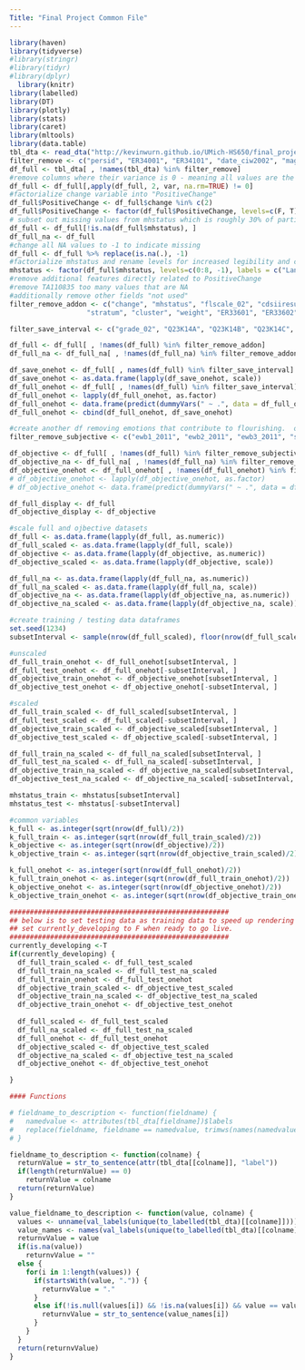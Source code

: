 ```yaml
---
Title: "Final Project Common File"
---
```

```r
library(haven)
library(tidyverse)
#library(stringr)
#library(tidyr)
#library(dplyr)
  library(knitr)
library(labelled)
library(DT)
library(plotly)
library(stats)
library(caret)
library(mltools)
library(data.table)
tbl_dta <- read_dta("http://kevinwurn.github.io/UMich-HS650/final_project_files/clean-childvarsJune2021.dta", encoding = "latin1")
filter_remove <- c("persid", "ER34001", "ER34101", "date_ciw2002", "mage2002", "age2002", "tasdate2011", "mage2011", "age2011", "eligsecL", "sample", "agecat_11", "parent11", "higheduc", "college", "employed", "sleeprecomm", "nutrit11_1", "nutrit11_2", "bingedrk3", "subusect", "goodhlth_11", "agedx_cat", "k6miss", "k6scale", "spd", "phq2", "ewb1_flr2011", "ewb2_flr2011", "ewb3_flr2011", "avgemot", "sumemot", "swb1_flr2011", "swb2_flr2011", "swb3_flr2011", "swb4_flr2011", "swb5_flr2011", "avgsoc", "sumsoc", "pwb1_flr2011", "pwb2_flr2011", "pwb3_flr2011", "pwb4_flr2011", "pwb5_flr2011", "pwb6_flr2011", "avgpsyc", "sumpsyc", "flrmiss11", "flr_fxing2011", "flourish_2011", "ewb1_lan2011", "ewb2_lan2011", "ewb3_lan2011", "swb1_lan2011", "swb2_lan2011", "swb3_lan2011", "swb4_lan2011", "swb5_lan2011", "pwb1_lan2011", "pwb2_lan2011", "pwb3_lan2011", "pwb4_lan2011", "pwb5_lan2011", "pwb6_lan2011", "lan_fxing2011", "lngsh_bin2011", "mod_bin2011", "posmh_2011", "ewb1_flr2002", "ewb2_flr2002", "ewb3_flr2002", "swb1_flr2002", "swb2_flr2002", "swb3_flr2002", "swb4_flr2002", "swb5_flr2002", "pwb1_flr2002",  "pwb2_flr2002", "pwb3_flr2002", "pwb4_flr2002", "flourishingfull_02", "flr_fxing2002", "flourish_2002", "ewb1_lan2002", "ewb2_lan2002", "ewb3_lan2002", "swb1_lan2002", "swb2_lan2002", "swb3_lan2002", "swb4_lan2002", "swb5_lan2002", "pwb1_lan2002", "pwb2_lan2002", "pwb3_lan2002", "pwb4_lan2002", "lan_fxing2002", "lngsh_bin2002", "mod_bin2002", "posmh_2002")
df_full <- tbl_dta[ , !names(tbl_dta) %in% filter_remove]
#remove columns where their variance is 0 - meaning all values are the same
df_full <- df_full[,apply(df_full, 2, var, na.rm=TRUE) != 0]
#factorialize change variable into "PositiveChange"
df_full$PositiveChange <- df_full$change %in% c(2)
df_full$PositiveChange <- factor(df_full$PositiveChange, levels=c(F, T), labels = c("Not Positive Change", "Positive Change"))
# subset out missing values from mhstatus which is roughly 30% of participants (835) =(
df_full <- df_full[!is.na(df_full$mhstatus), ]
df_full_na <- df_full
#change all NA values to -1 to indicate missing
df_full <- df_full %>% replace(is.na(.), -1)
#factorialize mhstatus and rename levels for increased legibility and create a separate vector as mhstatus will be removed
mhstatus <- factor(df_full$mhstatus, levels=c(0:8, -1), labels = c("Languishing to Languishing", "Languishing to Moderate", "Languishing to Flourishing", "Moderate to Languishing", "Moderate to Moderate", "Moderate to Flourishing", "Flourishing to Languishing", "Flourishing to Flourishing", "Flourishing to Flourishing", "Missing"))
#remove additional features directly related to PositiveChange
#remove TA110835 too many values that are NA
#additionally remove other fields "not used"
filter_remove_addon <- c("change", "mhstatus", "flscale_02", "cdsiiresult", "CHLDREL",
                   "stratum", "cluster", "weight", "ER33601", "ER33602", "ER34001", "ER34002","TA090001", "ER47301", "ER34101", "ER34102", "TA110001", "TA110007", "TA110009", "TA111121", "Q23IWMTH", "Q23IWDAY", "Q23IWYR", "Q24MONTH", "Q24YEAR")

filter_save_interval <- c("grade_02", "Q23K14A", "Q23K14B", "Q23K14C", "Q23K14D", "Q23K14E", "Q23K14F", "Q23K14G", "Q23K15", "Q23K16", "Q23K17", "Q23K21", "Q23L11A", "Q23L11B", "Q23L11C", "Q23L11D", "Q23L11E", "Q23L11F", "Q23L11G", "Q23L11H", "Q23L11I", "Q23L11J", "Q23L30A", "Q23L30B", "Q23L31", "ewb1_02", "ewb2_02", "ewb3_02", "swb1_02", "swb2_02", "swb3_02", "swb4_02", "swb5_02", "pwb1_02", "pwb2_02", "pwb3_02", "pwb4_02", "BULLY02", "GLBCN02", "SOCINT02", "Q24BMI", "Q24B2", "Q24IWAGE", "WTIND02", "news_2011", "read_2011", "email_2011", "internetsch_2011", "internetshop_2011", "internetgame_2011", "socialnetwork_2011", "tv_2011", "ownactions", "probsolve", "moneymng", "creditcardmng", "supervise_2011", "leader_2011", "logical_2011", "helping_2011", "intelligence_2011", "independence_2011", "confidence_2011", "decisiveness_2011", "listening_2011", "teaching_2011", "meetppl_11", "shy_11", "selfcon_11", "perform_11", "romsat_2011", "children_2011", "closef_2011", "closem_2011", "earnlvg_2011", "payrent_2011", "paybills_2011", "mangmon_2011", "helping_2011", "TA110826", "nervous_2011", "hopeless_2011", "restless_2011", "effort_2011", "sad_2011", "worthless_2011", "TA110893", "sleep11", "snack11", "bingeeat11", "cigct11", "alcfreq_11", "alc45drinks_11", "TA110974", "courtesy_2011", "service_2011", "stupid_2011", "afraid_2011", "dishonest_2011", "superior_2011", "respect_2011", "peerjob_2011", "peercoll_2011", "peerue_2011", "peermarried_2011", "peervotech_2011", "peerprnt_2011", "peerdrunk_2011", "peerdrug_2011", "TA111023", "TA111025", "TA111026", "danger_2011", "property_2011", "fight_2011", "dui_2011", "relig_freq", "ewb1_2011","ewb2_2011", "ewb3_2011", "swb1_2011", "swb2_2011", "swb3_2011", "swb4_2011", "swb5_2011", "pwb1_2011", "pwb2_2011", "pwb3_2011", "pwb4_2011", "pwb5_2011", "pwb6_2011", "finanrespscale", "worryscale_11", "socanxscale_11", "TA111121", "TA111125", "riskybxscale_11", "bmi_2011", "enrollstat_11", "mothered_11", "fathered_11", "yaearnings_10", "ER33606", "TA111060")

df_full <- df_full[ , !names(df_full) %in% filter_remove_addon]
df_full_na <- df_full_na[ , !names(df_full_na) %in% filter_remove_addon]

df_save_onehot <- df_full[ , names(df_full) %in% filter_save_interval]
df_save_onehot <- as.data.frame(lapply(df_save_onehot, scale))
df_full_onehot <- df_full[ , !names(df_full) %in% filter_save_interval]
df_full_onehot <- lapply(df_full_onehot, as.factor)
df_full_onehot <- data.frame(predict(dummyVars(" ~ .", data = df_full_onehot), newdata = df_full_onehot)) 
df_full_onehot <- cbind(df_full_onehot, df_save_onehot)

#create another df removing emotions that contribute to flourishing.  only keep physical contributing factors to flourishing
filter_remove_subjective <- c("ewb1_2011", "ewb2_2011", "ewb3_2011", "swb1_2011", "swb2_2011", "swb3_2011", "swb4_2011", "swb5_2011", "pwb1_2011", "pwb2_2011", "pwb3_2011", "pwb4_2011", "pwb5_2011", "pwb6_2011", "nervous_2011", "hopeless_2011", "restless_2011", "effort_2011", "sad_2011", "worthless_2011", "k6sxfreq_2011", "degreefreq_2011", "k6interfere_2011", "ownactions", "probsolve", "moneymng", "creditcardmng", "supervise_2011", "leader_2011", "logical_2011", "helping_2011", "intelligence_2011", "independence_2011", "confidence_2011", "decisiveness_2011", "listening_2011", "teaching_2011", "meetppl_11", "shy_11", "selfcon_11", "perform_11", "lifesat_2011", "ewb1_02", "ewb2_02", "ewb3_02", "swb1_02", "swb2_02", "swb3_02", "swb4_02", "swb5_02", "pwb1_02", "pwb2_02", "pwb3_02", "pwb4_02", "Q23K26A", "Q23K26B", "Q23K26C", "Q23K26D", "Q23K26E", "Q23K28", "TA111121")

df_objective <- df_full[ , !names(df_full) %in% filter_remove_subjective]
df_objective_na <- df_full_na[ , !names(df_full_na) %in% filter_remove_subjective]
df_objective_onehot <- df_full_onehot[ , !names(df_full_onehot) %in% filter_remove_subjective]
# df_objective_onehot <- lapply(df_objective_onehot, as.factor)
# df_objective_onehot <- data.frame(predict(dummyVars(" ~ .", data = df_objective_onehot), newdata = df_objective_onehot)) 

df_full_display <- df_full
df_objective_display <- df_objective

#scale full and ojbective datasets
df_full <- as.data.frame(lapply(df_full, as.numeric))
df_full_scaled <- as.data.frame(lapply(df_full, scale))
df_objective <- as.data.frame(lapply(df_objective, as.numeric))
df_objective_scaled <- as.data.frame(lapply(df_objective, scale))

df_full_na <- as.data.frame(lapply(df_full_na, as.numeric))
df_full_na_scaled <- as.data.frame(lapply(df_full_na, scale))
df_objective_na <- as.data.frame(lapply(df_objective_na, as.numeric))
df_objective_na_scaled <- as.data.frame(lapply(df_objective_na, scale))

#create training / testing data dataframes
set.seed(1234)
subsetInterval <- sample(nrow(df_full_scaled), floor(nrow(df_full_scaled) * 0.80))  # 80% training + 20% testing

#unscaled
df_full_train_onehot <- df_full_onehot[subsetInterval, ]
df_full_test_onehot <- df_full_onehot[-subsetInterval, ]
df_objective_train_onehot <- df_objective_onehot[subsetInterval, ]
df_objective_test_onehot <- df_objective_onehot[-subsetInterval, ]

#scaled
df_full_train_scaled <- df_full_scaled[subsetInterval, ]
df_full_test_scaled <- df_full_scaled[-subsetInterval, ]
df_objective_train_scaled <- df_objective_scaled[subsetInterval, ]
df_objective_test_scaled <- df_objective_scaled[-subsetInterval, ]

df_full_train_na_scaled <- df_full_na_scaled[subsetInterval, ]
df_full_test_na_scaled <- df_full_na_scaled[-subsetInterval, ]
df_objective_train_na_scaled <- df_objective_na_scaled[subsetInterval, ]
df_objective_test_na_scaled <- df_objective_na_scaled[-subsetInterval, ]

mhstatus_train <- mhstatus[subsetInterval]
mhstatus_test <- mhstatus[-subsetInterval] 

#common variables
k_full <- as.integer(sqrt(nrow(df_full)/2))
k_full_train <- as.integer(sqrt(nrow(df_full_train_scaled)/2))
k_objective <- as.integer(sqrt(nrow(df_objective)/2))
k_objective_train <- as.integer(sqrt(nrow(df_objective_train_scaled)/2))

k_full_onehot <- as.integer(sqrt(nrow(df_full_onehot)/2))
k_full_train_onehot <- as.integer(sqrt(nrow(df_full_train_onehot)/2))
k_objective_onehot <- as.integer(sqrt(nrow(df_objective_onehot)/2))
k_objective_train_onehot <- as.integer(sqrt(nrow(df_objective_train_onehot)/2))

######################################################
## below is to set testing data as training data to speed up rendering
## set currently_developing to F when ready to go live.
######################################################
currently_developing <-T
if(currently_developing) {
  df_full_train_scaled <- df_full_test_scaled
  df_full_train_na_scaled <- df_full_test_na_scaled
  df_full_train_onehot <- df_full_test_onehot
  df_objective_train_scaled <- df_objective_test_scaled
  df_objective_train_na_scaled <- df_objective_test_na_scaled
  df_objective_train_onehot <- df_objective_test_onehot
  
  df_full_scaled <- df_full_test_scaled
  df_full_na_scaled <- df_full_test_na_scaled
  df_full_onehot <- df_full_test_onehot
  df_objective_scaled <- df_objective_test_scaled
  df_objective_na_scaled <- df_objective_test_na_scaled
  df_objective_onehot <- df_objective_test_onehot

}

#### Functions

# fieldname_to_description <- function(fieldname) {
#   namedvalue <- attributes(tbl_dta[fieldname])$labels
#   replace(fieldname, fieldname == namedvalue, trimws(names(namedvalue)))
# }

fieldname_to_description <- function(colname) {
  returnValue = str_to_sentence(attr(tbl_dta[[colname]], "label"))
  if(length(returnValue) == 0)
    returnValue = colname
  return(returnValue)
}

value_fieldname_to_description <- function(value, colname) {
  values <- unname(val_labels(unique(to_labelled(tbl_dta)[[colname]])))
  value_names <- names(val_labels(unique(to_labelled(tbl_dta)[[colname]])))
  returnvValue = value
  if(is.na(value))
    returnvValue = ""
  else {
    for(i in 1:length(values)) {
      if(startsWith(value, ".")) {
        returnvValue = "."
      }
      else if(!is.null(values[i]) && !is.na(values[i]) && value == values[i]) {
        returnvValue = str_to_sentence(value_names[i])
      }
    }    
  }
  return(returnvValue)
}
```